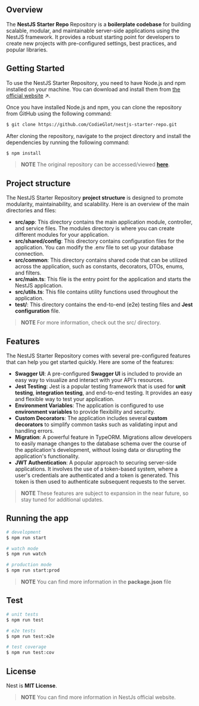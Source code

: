## Overview

The **NestJS Starter Repo** Repository is a **boilerplate codebase** for building scalable, modular, and maintainable server-side applications using the NestJS framework. It provides a robust starting point for developers to create new projects with pre-configured settings, best practices, and popular libraries.

## Getting Started

To use the NestJS Starter Repository, you need to have Node.js and npm installed on your machine. You can download and install them from [the official website](https://nodejs.org/) ↗.

Once you have installed Node.js and npm, you can clone the repository from GitHub using the following command:

```bash
$ git clone https://github.com/CodieGlot/nestjs-starter-repo.git
```

After cloning the repository, navigate to the project directory and install the dependencies by running the following command:

```bash
$ npm install
```

> **NOTE** The original repository can be accessed/viewed **[here](https://github.com/CodieGlot/nestjs-starter-repo)**.

## Project structure

The NestJS Starter Repository **project structure** is designed to promote modularity, maintainability, and scalability. Here is an overview of the main directories and files:

- **src/app**: This directory contains the main application module, controller, and service files. The modules directory is where you can create different modules for your application.
- **src/shared/config**: This directory contains configuration files for the application. You can modify the .env file to set up your database connection.
- **src/common**: This directory contains shared code that can be utilized across the application, such as constants, decorators, DTOs, enums, and filters.
- **src/main.ts**: This file is the entry point for the application and starts the NestJS application.
- **src/utils.ts**: This file contains utility functions used throughout the application.
- **test/**: This directory contains the end-to-end (e2e) testing files and **Jest configuration** file.

> **NOTE** For more information, check out the src/ directory.

## Features

The NestJS Starter Repository comes with several pre-configured features that can help you get started quickly. Here are some of the features:

- **Swagger UI**: A pre-configured **Swagger UI** is included to provide an easy way to visualize and interact with your API's resources.
- **Jest Testing**: Jest is a popular testing framework that is used for **unit testing**, **integration testing**, and end-to-end testing. It provides an easy and flexible way to test your application.
- **Environment Variables**: The application is configured to use **environment variables** to provide flexibility and security.
- **Custom Decorators**: The application includes several **custom decorators** to simplify common tasks such as validating input and handling errors.
- **Migration**: A powerful feature in TypeORM. Migrations allow developers to easily manage changes to the database schema over the course of the application's development, without losing data or disrupting the application's functionality.
- **JWT Authentication**: A popular approach to securing server-side applications. It involves the use of a token-based system, where a user's credentials are authenticated and a token is generated. This token is then used to authenticate subsequent requests to the server.

> **NOTE** These features are subject to expansion in the near future, so stay tuned for additional updates.

## Running the app

```bash
# development
$ npm run start
```

```bash
# watch mode
$ npm run watch
```

```bash
# production mode
$ npm run start:prod
```

> **NOTE** You can find more information in the **package.json** file

## Test

```bash
# unit tests
$ npm run test
```

```bash
# e2e tests
$ npm run test:e2e
```

```bash
# test coverage
$ npm run test:cov
```

## License

Nest is **MIT License**.

> **NOTE** You can find more information in NestJs official website.
